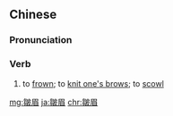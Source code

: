 {{also|皱眉}}
==Chinese==
{{zh-forms|s=皱眉}}

===Pronunciation===
{{zh-pron
|m=zhòuméi
|cat=v
}}

===Verb===
{{zh-verb}}

# to [[frown]]; to [[knit one's brows]]; to [[scowl]]

[[mg:皺眉]]
[[ja:皺眉]]
[[chr:皺眉]]